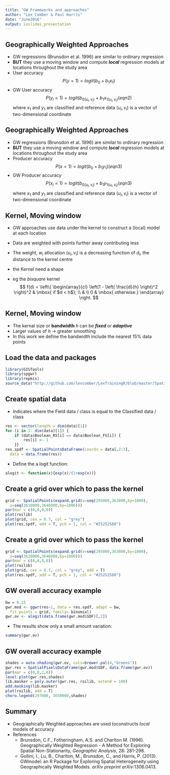 ```yaml
---
title: "GW Frameworks and approaches"
author: "Lex Comber & Paul Harris"
date: "June2016"
output: ioslides_presentation
---
```


## Geographically Weighted Approaches

- GW regressions (Brunsdon et al. 1996) are similar to ordinary regression
- **BUT** they use a moving window and compute ***local*** regression models at locations throughout the study area
- User accuracy
$$P(y = 1) = logit(b_0 + b_1x_1)$$
- GW User accuracy 
$$P(y_i = 1) = logit(b_{0(u_i, v_i)} + b_1x_{1(u_i, v_i)}    (eqn 2) $$
where 
$x_1$ and $y_1$ are classified and reference data
$(u_i, v_i)$ is a vector of two-dimensional coordinate

## Geographically Weighted Approaches

- GW regressions (Brunsdon et al. 1996) are similar to ordinary regression
- **BUT** they use a moving window and compute ***local*** regression models at locations throughout the study area
- Producer accuracy
$$P(x = 1) = logit(b_0 + b_1y_1)        (eqn 3)$$
- GW Producer  accuracy 
$$P(x_i = 1) = logit(b_{0(u_i, v_i)} + b_1y_{1(u_i, v_i)}    (eqn 3) $$
where 
$x_1$ and $y_1$ are classified and reference data
$(u_i, v_i)$ is a vector of two-dimensional coordinate

## Kernel, Moving window 

- GW approaches use data under the kernel to construct a (local) model at each location 
- Data are weighted with points further away contributing less 
- The weight, $w_i$ atlocation $(u_i, v_i)$ is a decreasing function of $d_i$, the distance to the kernel centre

- the Kernel need a shape
- eg the *bisquare* kernel
$$
f(d) = \left\{ \begin{array}{cl}
  \left(1 - \left( \frac{d}{h} \right)^2 \right)^2 & \mbox{ if $d < h$}; \\
   & \\
  0 & \mbox{ otherwise.} \end{array} \right.
$$

## Kernel, Moving window 
- The kernal size or **bandwidth** $h$ can be ***fixed*** or ***adaptive***
- Larger values of $h$ -> greater smoothing 
- In this work we define the bandwidth include the nearest 15% data points


## Load the data and packages
```r
library(GISTools)
library(spgwr)
library(repmis)
source_data("http://github.com/lexcomber/LexTrainingR/blob/master/SpatialAccuracy.RData?raw=True")
```

## Create spatial data  
- Indicates where the Field data / class is equal to the Classified data / class 

```r
res <- vector(length = dim(data)[1])
for (i in 1: dim(data)[1]) {
	if (data$Boolean_RS[i] == data$Boolean_FS[i]) {
		res[i] <- 1
	}}
res.spdf <- SpatialPointsDataFrame(coords = data[,2:3], 
  data = data.frame(res))
```

 - Define the a logit function:
```r
alogit <- function(x){exp(x)/(1+exp(x))}
```

## Create a grid over which to pass the kernel 
```r
grid <- SpatialPoints(expand.grid(x=seq(295000,363000,by=1000),
  y=seq(3610000,3646000,by=1000)))
par(mar = c(0,0,0,0))
plot(roilib)
plot(grid, cex = 0.7, col = "grey")
plot(res.spdf, add = T, pch = 1, col = "#25252580")
```

## Create a grid over which to pass the kernel 
```r
grid <- SpatialPoints(expand.grid(x=seq(295000,363000,by=1000),
  y=seq(3610000,3646000,by=1000)))
par(mar = c(0,0,0,0))
plot(roilib)
plot(grid, cex = 0.7, col = "grey", add = T)
plot(res.spdf, add = T, pch = 1, col = "#25252580")
```

## GW overall accuracy example
```r
bw = 0.15
gwr.mod <- ggwr(res~1, data = res.spdf, adapt = bw, 
  fit.points = grid, family= binomial) 
gwr.ov <- alogit(data.frame(gwr.mod$SDF)[,2])
```
- The results show only a small amount variation: 
```r
summary(gwr.ov)
```

## GW overall accuracy example
```r
shades = auto.shading(gwr.ov, cols=brewer.pal(4,"Greens"))
gwr.res = SpatialPixelsDataFrame(gwr.mod$SDF, data.frame(gwr.ov))
par(mar = c(0,0,2,0))
level.plot(gwr.res,shades)
lib.masker = poly.outer(gwr.res, roilib, extend = 100)
add.masking(lib.masker) 
plot(roilib, add = T)
choro.legend(297000, 3650000,shades) 
```

## Summary
- Geographically Weighted approaches are used toconstructs *local* models of accuracy
- References
    - Brunsdon, C.F., Fotheringham, A.S. and Charlton M. (1996). Geographically Weighted Regression - A Method for Exploring Spatial Non-Stationarity, *Geographic Analysis*, 28: 281-298.
    - Gollini, I., Lu, B., Charlton, M., Brunsdon, C., and Harris, P. (2013). GWmodel: an R Package for Exploring Spatial Heterogeneity using Geographically Weighted Models. *arXiv preprint arXiv*:1306.0413.

